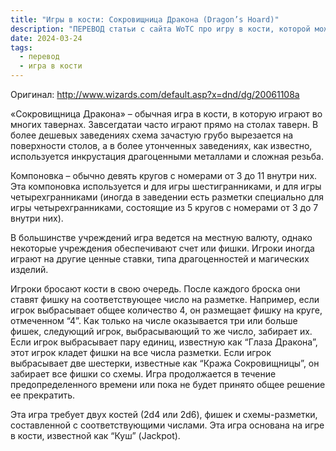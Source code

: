 ```yaml
---
title: "Игры в кости: Сокровищница Дракона (Dragon’s Hoard)"
description: "ПЕРЕВОД статьи с сайта WoTC про игру в кости, которой можно разбиваить события в таверне, постоялом дворе и т.п."
date: 2024-03-24
tags:
  - перевод
  - игра в кости
---
```


Оригинал: http://www.wizards.com/default.asp?x=dnd/dg/20061108a


«Сокровищница Дракона» – обычная игра в кости, в которую играют во многих тавернах. Завсегдатаи часто играют прямо на столах таверн. В более дешевых заведениях схема зачастую грубо вырезается на поверхности столов, а в более утонченных заведениях, как известно, используется инкрустация драгоценными металлами и сложная резьба.

Компоновка – обычно девять кругов с номерами от 3 до 11 внутри них. Эта компоновка используется и для игры шестигранниками, и для игры четырехгранниками (иногда в заведении есть разметки специально для игры четырехгранниками, состоящие из 5 кругов с номерами от 3 до 7 внутри них).

В большинстве учреждений игра ведется на местную валюту, однако некоторые учреждения обеспечивают счет или фишки. Игроки иногда играют на другие ценные ставки, типа драгоценностей и магических изделий.

Игроки бросают кости в свою очередь. После каждого броска они ставят фишку на соответствующее число на разметке. Например, если игрок выбрасывает общее количество 4, он размещает фишку на круге, отмеченном “4”. Как только на числе оказывается три или больше фишек, следующий игрок, выбрасывающий то же число, забирает их. Если игрок выбрасывает пару единиц, известную как “Глаза Дракона”, этот игрок кладет фишки на все числа разметки. Если игрок выбрасывает две шестерки, известные как “Кража Сокровищницы”, он забирает все фишки со схемы. Игра продолжается в течение предопределенного времени или пока не будет принято общее решение ее прекратить.

Эта игра требует двух костей (2d4 или 2d6), фишек и схемы-разметки, составленной с соответствующими числами. Эта игра основана на игре в кости, известной как “Куш” (Jackpot).